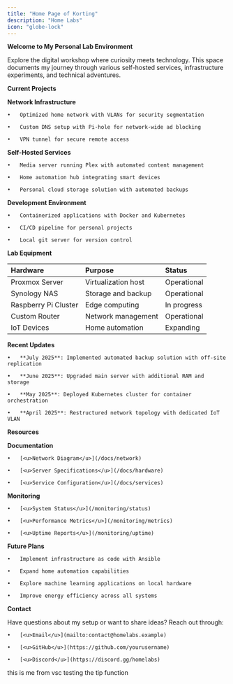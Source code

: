 ```yaml
---
title: "Home Page of Korting"
description: "Home Labs"
icon: "globe-lock"
---
```


**Welcome to My Personal Lab Environment**

Explore the digital workshop where curiosity meets technology. This space documents my journey through various self-hosted services, infrastructure experiments, and technical adventures.

**Current Projects**

**Network Infrastructure**

	•	Optimized home network with VLANs for security segmentation

	•	Custom DNS setup with Pi-hole for network-wide ad blocking

	•	VPN tunnel for secure remote access

**Self-Hosted Services**

	•	Media server running Plex with automated content management

	•	Home automation hub integrating smart devices

	•	Personal cloud storage solution with automated backups

**Development Environment**

	•	Containerized applications with Docker and Kubernetes

	•	CI/CD pipeline for personal projects

	•	Local git server for version control

**Lab Equipment**

| Hardware             | Purpose             | Status      |
| :------------------- | :------------------ | :---------- |
| Proxmox Server       | Virtualization host | Operational |
| Synology NAS         | Storage and backup  | Operational |
| Raspberry Pi Cluster | Edge computing      | In progress |
| Custom Router        | Network management  | Operational |
| IoT Devices          | Home automation     | Expanding   |

**Recent Updates**

	•	**July 2025**: Implemented automated backup solution with off-site replication

	•	**June 2025**: Upgraded main server with additional RAM and storage

	•	**May 2025**: Deployed Kubernetes cluster for container orchestration

	•	**April 2025**: Restructured network topology with dedicated IoT VLAN

**Resources**

**Documentation**

	•	[<u>Network Diagram</u>](/docs/network)

	•	[<u>Server Specifications</u>](/docs/hardware)

	•	[<u>Service Configuration</u>](/docs/services)

**Monitoring**

	•	[<u>System Status</u>](/monitoring/status)

	•	[<u>Performance Metrics</u>](/monitoring/metrics)

	•	[<u>Uptime Reports</u>](/monitoring/uptime)

**Future Plans**

	•	Implement infrastructure as code with Ansible

	•	Expand home automation capabilities

	•	Explore machine learning applications on local hardware

	•	Improve energy efficiency across all systems

**Contact**

Have questions about my setup or want to share ideas? Reach out through:

	•	[<u>Email</u>](mailto:contact@homelabs.example)

	•	[<u>GitHub</u>](https://github.com/yourusername)

	•	[<u>Discord</u>](https://discord.gg/homelabs)

<Tip>
  this is me from vsc testing the tip function
</Tip>